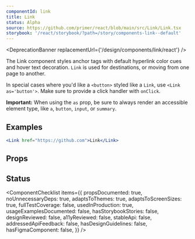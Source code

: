 ```yaml
---
componentId: link
title: Link
status: Alpha
source: https://github.com/primer/react/blob/main/src/Link/Link.tsx
storybook: '/react/storybook/?path=/story/components-link--default'
---
```



<DeprecationBanner replacementUrl={'/design/components/link/react'} />

The Link component styles anchor tags with default hyperlink color cues and hover text decoration. `Link` is used for destinations, or moving from one page to another.

In special cases where you'd like a `<button>` styled like a `Link`, use `<Link as='button'>`. Make sure to provide a click handler with `onClick`.

**Important:** When using the `as` prop, be sure to always render an accessible element type, like `a`, `button`, `input`, or `summary`.

## Examples

```jsx live
<Link href="https://github.com">Link</Link>
```

## Props

<ComponentProps data={data} />

## Status

<ComponentChecklist
  items={{
    propsDocumented: true,
    noUnnecessaryDeps: true,
    adaptsToThemes: true,
    adaptsToScreenSizes: true,
    fullTestCoverage: false,
    usedInProduction: true,
    usageExamplesDocumented: false,
    hasStorybookStories: false,
    designReviewed: false,
    a11yReviewed: false,
    stableApi: false,
    addressedApiFeedback: false,
    hasDesignGuidelines: false,
    hasFigmaComponent: false,
  }}
/>
